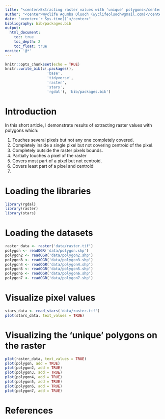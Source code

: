 ```yaml
---
title: "<center>Extracting raster values with 'unique' polygons</center>"
author: "<center>Wyclife Agumba Oluoch (wyclifeoluoch@gmail.com)</center>"
date: "<center>`r Sys.time()`</center>"
bibliography: bib/packages.bib
output: 
  html_document:
    toc: true
    toc_depth: 2
    toc_float: true
nocite: '@*'
---
```


```r
knitr::opts_chunk$set(echo = TRUE)
knitr::write_bib(c(.packages(),
                   'base',
                   'tidyverse',
                   'raster',
                   'stars',
                   'rgdal'), 'bib/packages.bib')
```
# Introduction

In this short article, I demonstrate results of extracting raster values with polygons which:

1. Touches several pixels but not any one completely covered.
2. Completely inside a single pixel but not covering centroid of the pixel.
3. Completely outside the raster pixels bounds.
4. Partially touches a pixel of the raster
5. Covers most part of a pixel but not centroid.
6. Covers least part of a pixel and centroid
7.

# Loading the libraries

```r
library(rgdal)
library(raster)
library(stars)

```
# Loading the datasets

```r
raster_data <- raster('data/raster.tif')
polygon <- readOGR('data/polygon.shp')
polygon2 <- readOGR('data/polygon2.shp')
polygon3 <- readOGR('data/polygon3.shp')
polygon4 <- readOGR('data/polygon4.shp')
polygon5 <- readOGR('data/polygon5.shp')
polygon6 <- readOGR('data/polygon6.shp')
polygon7 <- readOGR('data/polygon7.shp')
```

# Visualize pixel values

```r
stars_data <- read_stars('data/raster.tif')
plot(stars_data, text_values = TRUE)
```

# Visualizing the 'unique' polygons on the raster

```r
plot(raster_data, text_values = TRUE)
plot(polygon, add = TRUE)
plot(polygon2, add = TRUE)
plot(polygon3, add = TRUE)
plot(polygon4, add = TRUE)
plot(polygon5, add = TRUE)
plot(polygon6, add = TRUE)
plot(polygon7, add = TRUE)
```


# References

